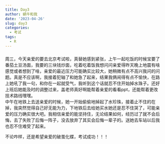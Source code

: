 ```yaml
---
title: Day3
author: 蜗牛和我
date: '2023-04-26'
slug: day3
categories:
  - 考试
tags: 
  - R
---
```

###
  周三，今天亲爱的要去北京考试啦，真替她感到紧张，上午一起吃饭的时候宝要了番茄土豆汤面，我要的三块钱炒面，吃着吃着饭我想问问亲爱得昨天晚上地震有啥感觉或者想到了啥，亲爱的最近压力可能确实比较大，她稍微有点不高兴我问的问题。真是不应该啊，我接着犯轴了和她急了起来，结果我俩闹得有点不愉快，在路上她吼了我一句，和你在一起就受气，我听到这个话就忍不住开始掉水珠子。还好上班后她能及时的调整过来，盖老师真好啊能帮着亲爱的看看ppt，还能帮着更改技术路线嘿嘿。  
  中午在地铁上去送亲爱的时候，她一开始偷偷地掉起了水珍珠，接着止不住的在掉，我突然觉得自己好无能为力，下地铁后去给她买水她还是忍不住哭了，可能亲爱的压力确实很大吧。我相信亲爱的能坚持住，无论结果如何，经历过了就不会后悔，去了失败了后悔一阵子，没去放弃了其实会后悔一辈子的。送她去车站以后我也忍不住难受了起来。
  
  不论咋样，还是希望亲爱的破茧化蝶，考试成功！！！



